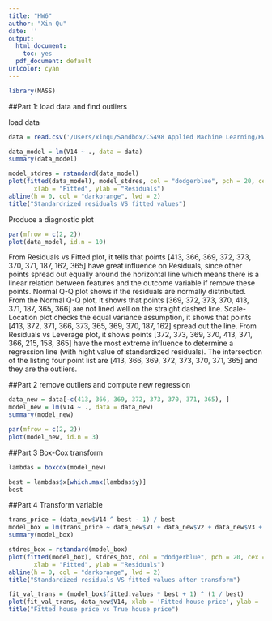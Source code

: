 ```yaml
---
title: "HW6"
author: "Xin Qu"
date: ''
output:
  html_document: 
    toc: yes
  pdf_document: default
urlcolor: cyan
---
```


```r
library(MASS)
```

##Part 1: load data and find outliers

load data

```r
data = read.csv('/Users/xinqu/Sandbox/CS498 Applied Machine Learning/HW/HW6/housing.data.txt', header = FALSE, sep = '')
```

```r
data_model = lm(V14 ~ ., data = data)
summary(data_model)
```

```r
model_stdres = rstandard(data_model)
plot(fitted(data_model), model_stdres, col = "dodgerblue", pch = 20, cex = 1.5,
       xlab = "Fitted", ylab = "Residuals")
abline(h = 0, col = "darkorange", lwd = 2)
title("Standardrized residuals VS fitted values")
```

Produce a diagnostic plot

```r
par(mfrow = c(2, 2))
plot(data_model, id.n = 10)
```

From Residuals vs Fitted plot, it tells that points [413, 366, 369, 372, 373, 370, 371, 187, 162, 365] have great influence on Residuals, since other points spread out equally around the horizontal line which means there is a linear relation between features and the outcome variable if remove these points. Normal Q-Q plot shows if the residuals are normally distributed. From the Normal Q-Q plot, it shows that points [369, 372, 373, 370, 413, 371, 187, 365, 366] are not lined well on the straight dashed line. Scale-Location plot checks the equal variance assumption, it shows that points [413, 372, 371, 366, 373, 365, 369, 370, 187, 162] spread out the line. From Residuals vs Leverage plot, it shows points [372, 373, 369, 370, 413, 371, 366, 215, 158, 365] have the most extreme influence to determine a regression line (with hight value of standardized residuals). The intersection of the listing four point list are [413, 366, 369, 372, 373, 370, 371, 365] and they are the outliers. 

##Part 2 remove outliers and compute new regression

```r
data_new = data[-c(413, 366, 369, 372, 373, 370, 371, 365), ]
model_new = lm(V14 ~ ., data = data_new)
summary(model_new)
```

```r
par(mfrow = c(2, 2))
plot(model_new, id.n = 3)
```

##Part 3 Box-Cox transform

```r
lambdas = boxcox(model_new)
```

```r
best = lambdas$x[which.max(lambdas$y)]
best
```

##Part 4 Transform variable

```r
trans_price = (data_new$V14 ^ best - 1) / best
model_box = lm(trans_price ~ data_new$V1 + data_new$V2 + data_new$V3 + data_new$V4 + data_new$V5 + data_new$V6 + data_new$V7 + data_new$V8 + data_new$V9 + data_new$V10 + data_new$V11 + data_new$V12 + data_new$V13)
summary(model_box)
```

```r
stdres_box = rstandard(model_box)
plot(fitted(model_box), stdres_box, col = "dodgerblue", pch = 20, cex = 1.5,
       xlab = "Fitted", ylab = "Residuals")
abline(h = 0, col = "darkorange", lwd = 2)
title("Standardized residuals VS fitted values after transform")
```

```r
fit_val_trans = (model_box$fitted.values * best + 1) ^ (1 / best)
plot(fit_val_trans, data_new$V14, xlab = 'Fitted house price', ylab = 'True house price', col = "dodgerblue", xlim = c(0, 50), ylim = c(0, 50))
title("Fitted house price vs True house price")
```